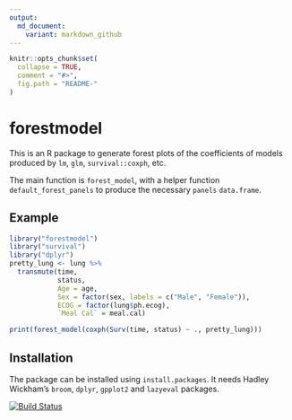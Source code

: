 ```yaml
---
output:
  md_document:
    variant: markdown_github
---
```


<!-- README.md is generated from README.Rmd. Please edit that file -->

```r
knitr::opts_chunk$set(
  collapse = TRUE,
  comment = "#>",
  fig.path = "README-"
)
```

# forestmodel

This is an R package to generate forest plots of the coefficients of models produced
by `lm`, `glm`, `survival::coxph`, etc.

The main function is `forest_model`, with a helper function `default_forest_panels` to produce
the necessary `panels` `data.frame`.

## Example

```r
library("forestmodel")
library("survival")
library("dplyr")
pretty_lung <- lung %>%
  transmute(time,
            status,
            Age = age,
            Sex = factor(sex, labels = c("Male", "Female")),
            ECOG = factor(lung$ph.ecog),
            `Meal Cal` = meal.cal)

print(forest_model(coxph(Surv(time, status) ~ ., pretty_lung)))
```

## Installation

The package can be installed using `install.packages`. It needs Hadley Wickham's `broom`, `dplyr`, `gpplot2` and `lazyeval` packages.

[![Build Status](https://travis-ci.org/NikNakk/forestmodel.svg?branch=master)](https://travis-ci.org/NikNakk/forestmodel)
